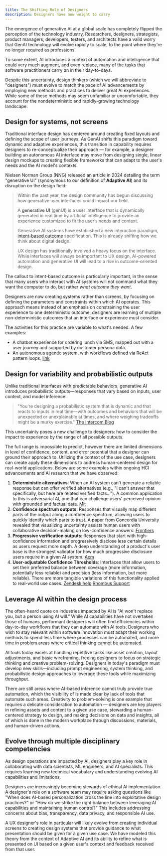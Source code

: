 ```yaml
---
title: The Shifting Role of Designers
description: Designers have new weight to carry
---
```


The emergence of generative AI at a global scale has completely flipped the perception of the technology industry. Researchers, designers, strategists, product managers, developers, testers, and architects have a valid worry that GenAI technology will evolve rapidly to scale, to the point where they're no longer required as professions.

To some extent, AI introduces a context of automation and intelligence that could very much augment, and even replace, many of the tasks that software practitioners carry on in their day-to-days. 

Despite this uncertainty, design thinkers (which we will abbreviate to "designers") must evolve to match the pace of AI advancements by employing new methods and practices to deliver great AI experiences. While some of these methods may seem unfamiliar or uncomfortable, they account for the nondeterministic and rapidly-growing technology landscape.

## Design for systems, not screens

Traditional interface design has centered around creating fixed layouts and defining the scope of user journeys. As GenAI shifts this paradigm toward dynamic and adaptive experiences, this transition in capability requires designers to re-conceptualize their approach — for example, a designer building an autonomous AI interface may move from designing single, linear design mockups to creating flexible frameworks that can adapt to the user's needs and the AI model's contexts.

Nielsen Norman Group (NNG) released an article in 2024 detailing the term "generative UI" (synonymous to our definition of **Adaptive AI**) and its disruption on the design field:

> Within the past year, the design community has begun discussing how generative user interfaces could impact our field. 
> 
> A **generative UI** (genUI) is a user interface that is dynamically generated in real time by artificial intelligence to provide an experience customized to fit the user’s needs and context.
> 
> Generative AI systems have established a new interaction paradigm, [intent-based outcome](https://www.nngroup.com/articles/ai-paradigm/) specification. This is already shifting how we think about digital design.
> 
> UX design has traditionally involved a heavy focus on the interface. While interfaces will always be important to UX design, AI-powered automation and generative UI will lead to a rise in outcome-oriented design.

The callout to intent-based outcome is particularly important, in the sense that many users who interact with AI systems will not command what they want the computer to do, but rather *what outcome they want*. 

Designers are now creating systems rather than screens, by focusing on defining the parameters and constraints within which AI operates. This approach means instead of an emphasis on constraining the user experience to one deterministic outcome, designers are learning of multiple non-deterministic outcomes that an interface or experience must consider.

The activities for this practice are variable to what's needed. A few examples:

* A chatbot experience for ordering lunch via SMS, mapped out with a user journey and supported by customer persona data.
* An autonomous agentic system, with workflows defined via ReAct pattern loops. [link](https://medium.com/binome/ai-agent-workflow-design-patterns-an-overview-cf9e1f609696)

## Design for variability and probabilistic outputs

Unlike traditional interfaces with predictable behaviors, generative AI introduces probabilistic outputs—responses that vary based on inputs, user context, and model inference.

>"You're designing a probabilistic system that is dynamic and that reacts to inputs in real time—with outcomes and behaviors that will be unexpected or unexplainable at times, and where weighing tradeoffs might be a murky exercise." [The Intercom Blog](https://www.intercom.com/blog/design-ux-machine-learning-ai/)

This uncertainty poses a new challenge to designers: how to consider the impact to experience by the range of all possible outputs.

The full range is impossible to predict, however there are limited dimensions in level of confidence, content, and error potential that a designer can ground their approach to. Utilizing the context of the use case, designers can create apply these dimensions to address human-centered design for real-world applications. Below are some examples within ongoing HCI advancements and AI research that we have observed:

1. **Deterministic alternatives**: When an AI system can't generate a reliable response but can offer verified alternatives (e.g., "I can't answer that specifically, but here are related verified facts..."). A common application to this is adversarial AI, one that can challenge users' perceived opinion with grounded and factual data. [Mit](https://mitsloan.mit.edu/ideas-made-to-matter/mit-study-ai-chatbot-can-reduce-belief-conspiracy-theories)
2. **Confidence spectrum outputs**: Responses that visually map different parts of the output along a confidence spectrum, allowing users to quickly identify which parts to trust. A paper from Concordia University revealed that visualizing uncertainty assists human users with collaborative decision-making on low-confidence answers: [Frontiers](https://www.frontiersin.org/journals/computer-science/articles/10.3389/fcomp.2025.1464348/full)
3. **Progressive verification outputs**: Responses that start with high-confidence information and progressively disclose less certain details as users request more depth. A deep understanding of a product's user base is the strongest validator for how much progressive disclosure users require in a given AI system. [Acm](https://dl.acm.org/doi/fullHtml/10.1145/3374218)
4. **User-adjustable Confidence Thresholds**: Interfaces that allow users to set their preferred balance between coverage (more information, potentially less reliable) and precision (less information, but more reliable). There are more tangible variations of this functionality applied to real-world use cases. [Zendesk help](https://support.zendesk.com/hc/en-us/articles/8357749625498-About-confidence-thresholds-for-advanced-AI-agents) [Rhombus Support](https://support.rhombussystems.com/hc/en-us/articles/28950875256333-AI-Confidence-Settings) 

## Leverage AI within the design process

The often-heard quote on industries impacted by AI is "AI won't replace you, but a person using AI will." While AI capabilities have not overtaken those of humans, performant designers will often find efficiencies within day-to-day workflows that they can automate with AI tools. Designers who wish to stay relevant within software innovation must adapt their working methods to spend less time where processes can be automated, and more time in problem areas where critical thinking cannot be automated.

AI tools today excels at handling repetitive tasks like asset creation, layout adjustments, and basic wireframing, freeing designers to focus on strategic thinking and creative problem-solving. Designers in today's paradigm must develop new skills—including prompt engineering, system thinking, and probabilistic design approaches to leverage these tools while maximizing throughput.

There are still areas where AI-based inference cannot truly provide true automation, which the visibility of is made clear by lack of tools that automate such areas. Creativity to problem-solving is one example that requires a delicate consideration to automation — designers are key players in refining assets and content to a given use case, stewarding a human-centered strategy to design, and making decisions on data and insights, all of which is done in the modern workplace through discussions, materials, and human-driven actions.

## Evolve through multiple disciplinary competencies

As design operations are impacted by AI, designers play a key role in collaborating with data scientists, ML engineers, and AI specialists. This requires learning new technical vocabulary and understanding evolving AI capabilities and limitations.

Designers are increasingly becoming stewards of ethical AI implementation. A designer's role on a software team may require asking questions like "When does AI-based personalization cross the line into exploitative design practices?" or "How do we strike the right balance between leveraging AI capabilities and maintaining human control?" This includes addressing concerns about bias, transparency, data privacy, and responsible AI use.

A UX designer's role in particular will likely evolve from creating individual screens to creating design systems that provide guidance to what presentation should be given for a given use case. We have modeled this theory from the context of Adaptive AI and its ability to refine what is presented on UI based on a given user's context and feedback received from that user.

